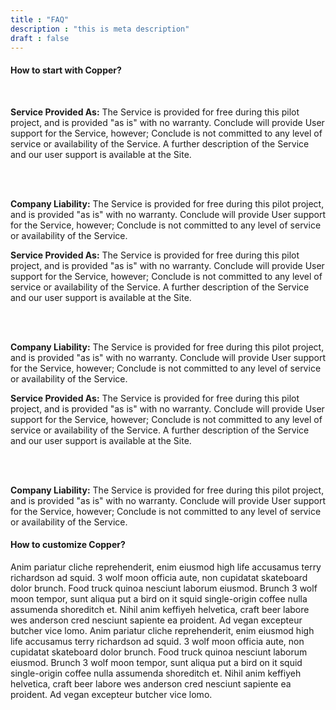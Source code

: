 ```yaml
---
title : "FAQ"
description : "this is meta description"
draft : false
---
```


#### How to start with Copper?
<br />

<Accordion client:load title="#####  Accordion Why should you need to do this?">

**Service Provided As:**
The Service is provided for free during this pilot project, and is provided "as is" with no warranty. Conclude will provide User support for the Service, however; Conclude is not committed to any level of service or availability of the Service. A further description of the Service and our user support is available at the Site.

<br />
<br />

**Company Liability:**
The Service is provided for free during this pilot project, and is provided "as is" with no warranty. Conclude will provide User support for the Service, however; Conclude is not committed to any level of service or availability of the Service.
</Accordion>


<Accordion client:load title="#####  How can I use Copper with cloud?">

**Service Provided As:**
The Service is provided for free during this pilot project, and is provided "as is" with no warranty. Conclude will provide User support for the Service, however; Conclude is not committed to any level of service or availability of the Service. A further description of the Service and our user support is available at the Site.

<br />
<br />

**Company Liability:**
The Service is provided for free during this pilot project, and is provided "as is" with no warranty. Conclude will provide User support for the Service, however; Conclude is not committed to any level of service or availability of the Service.
</Accordion>

<Accordion client:load title="#####  How can I use Copper with cloud documents?">

**Service Provided As:**
The Service is provided for free during this pilot project, and is provided "as is" with no warranty. Conclude will provide User support for the Service, however; Conclude is not committed to any level of service or availability of the Service. A further description of the Service and our user support is available at the Site.

<br />
<br />

**Company Liability:**
The Service is provided for free during this pilot project, and is provided "as is" with no warranty. Conclude will provide User support for the Service, however; Conclude is not committed to any level of service or availability of the Service.
</Accordion>
<br />


#### How to customize Copper?


<Accordion client:load title="#####  How do I get back to Copper and resume my subscription?">
Anim pariatur cliche reprehenderit, enim eiusmod high life accusamus terry richardson ad squid. 3 wolf
moon officia aute, non cupidatat skateboard dolor brunch. Food truck quinoa nesciunt laborum eiusmod.
Brunch 3 wolf moon tempor, sunt aliqua put a bird on it squid single-origin coffee nulla assumenda
shoreditch et. Nihil anim keffiyeh helvetica, craft beer labore wes anderson cred nesciunt sapiente ea
proident. Ad vegan excepteur butcher vice lomo. 
</Accordion>

<Accordion client:load title="#####  How can I integrate It to my current tool stack?">
Anim pariatur cliche reprehenderit, enim eiusmod high life accusamus terry richardson ad squid. 3 wolf
moon officia aute, non cupidatat skateboard dolor brunch. Food truck quinoa nesciunt laborum eiusmod.
Brunch 3 wolf moon tempor, sunt aliqua put a bird on it squid single-origin coffee nulla assumenda
shoreditch et. Nihil anim keffiyeh helvetica, craft beer labore wes anderson cred nesciunt sapiente ea
proident. Ad vegan excepteur butcher vice lomo. 
</Accordion>